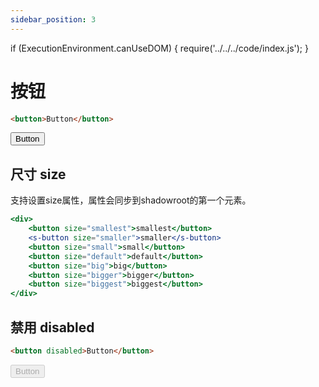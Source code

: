 ```yaml
---
sidebar_position: 3
---
```

if (ExecutionEnvironment.canUseDOM) {
    require('../../../code/index.js');
}

# 按钮
```html
<button>Button</button>
```

<button>Button</button>

## 尺寸 size
支持设置size属性，属性会同步到shadowroot的第一个元素。
```jsx live
<div>
    <button size="smallest">smallest</button>
    <s-button size="smaller">smaller</s-button>
    <button size="small">small</button>
    <button size="default">default</button>
    <button size="big">big</button>
    <button size="bigger">bigger</button>
    <button size="biggest">biggest</button>
</div>
```

## 禁用 disabled

```html
<button disabled>Button</button>
```

<button disabled>Button</button>